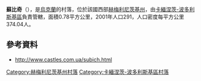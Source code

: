 {{coord|48|35|54|N|26|50|10|E|scale:100000|display=title}}

'''蘇比奇'''（{{lang-uk|Субіч}}），是[[烏克蘭|烏克蘭]]的村落，位於該國西部[[赫梅利尼茨基州|赫梅利尼茨基州]]，由[[卡緬涅茨-波多利斯基區|卡緬涅茨-波多利斯基區]]負責管轄，面積0.78平方公里，2001年人口291，人口密度每平方公里374.04人。

==參考資料==
* http://www.castles.com.ua/subich.html {{Wayback|url=http://www.castles.com.ua/subich.html |date=20190722124915 }}

{{DEFAULTSORT:Субіч}}
[[Category:赫梅利尼茨基州村落|Category:赫梅利尼茨基州村落]]
[[Category:卡緬涅茨-波多利斯基區村落|Category:卡緬涅茨-波多利斯基區村落]]


{{Khmelnytskyi-geo-stub}}